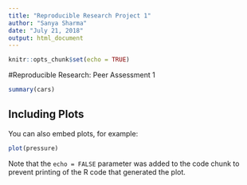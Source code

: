 ---
title: "Reproducible Research Project 1"
author: "Sanya Sharma"
date: "July 21, 2018"
output: html_document
---

```{r setup, include=FALSE}
knitr::opts_chunk$set(echo = TRUE)
```

#Reproducible Research: Peer Assessment 1


```{r cars}
summary(cars)
```

## Including Plots

You can also embed plots, for example:

```{r pressure, echo=FALSE}
plot(pressure)
```

Note that the `echo = FALSE` parameter was added to the code chunk to prevent printing of the R code that generated the plot.
